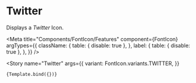 
# Twitter

Displays a _Twitter_ Icon.

<Meta
    title="Components/FontIcon/Features"
    component={FontIcon}
    argTypes={{
        className: {
            table: { disable: true },
        },
        label: {
            table: { disable: true },
        },
    }}
/>

<Story
    name="Twitter"
    args={{
        variant: FontIcon.variants.TWITTER,
    }}
>
    {Template.bind({})}
</Story>
